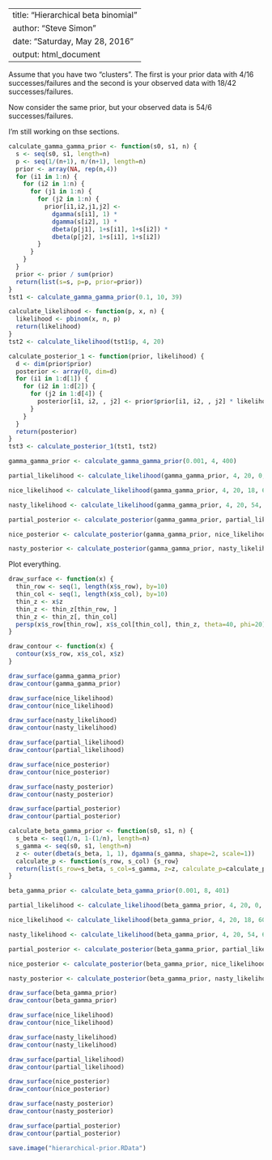 ----
title: "Hierarchical beta binomial"
author: "Steve Simon"
date: "Saturday, May 28, 2016"
output: html_document
---

Assume that you have two "clusters". The first is your prior data 
with 4/16 successes/failures and the second is your observed data with
18/42 successes/failures.

Now consider the same prior, but your observed data is 54/6 successes/failures.

I'm still working on thse sections.

```r

calculate_gamma_gamma_prior <- function(s0, s1, n) {
  s <- seq(s0, s1, length=n)
  p <- seq(1/(n+1), n/(n+1), length=n)
  prior <- array(NA, rep(n,4))
  for (i1 in 1:n) {
    for (i2 in 1:n) {
      for (j1 in 1:n) {
        for (j2 in 1:n) {
          prior[i1,i2,j1,j2] <-
            dgamma(s[i1], 1) *
            dgamma(s[i2], 1) *
            dbeta(p[j1], 1+s[i1], 1+s[i2]) *
            dbeta(p[j2], 1+s[i1], 1+s[i2])
        }
      }
    }
  }
  prior <- prior / sum(prior)
  return(list(s=s, p=p, prior=prior))
}
tst1 <- calculate_gamma_gamma_prior(0.1, 10, 39)

calculate_likelihood <- function(p, x, n) {
  likelihood <- pbinom(x, n, p)
  return(likelihood)
}
tst2 <- calculate_likelihood(tst1$p, 4, 20)

calculate_posterior_1 <- function(prior, likelihood) {
  d <- dim(prior$prior)
  posterior <- array(0, dim=d)
  for (i1 in 1:d[1]) {
    for (i2 in 1:d[2]) {
      for (j2 in 1:d[4]) {
        posterior[i1, i2, , j2] <- prior$prior[i1, i2, , j2] * likelihood
      }
    }
  }
  return(posterior)
}
tst3 <- calculate_posterior_1(tst1, tst2)

gamma_gamma_prior <- calculate_gamma_gamma_prior(0.001, 4, 400)

partial_likelihood <- calculate_likelihood(gamma_gamma_prior, 4, 20, 0, 0)

nice_likelihood <- calculate_likelihood(gamma_gamma_prior, 4, 20, 18, 60)

nasty_likelihood <- calculate_likelihood(gamma_gamma_prior, 4, 20, 54, 60)

partial_posterior <- calculate_posterior(gamma_gamma_prior, partial_likelihood)

nice_posterior <- calculate_posterior(gamma_gamma_prior, nice_likelihood)

nasty_posterior <- calculate_posterior(gamma_gamma_prior, nasty_likelihood)

```

Plot everything.

```r

draw_surface <- function(x) {
  thin_row <- seq(1, length(x$s_row), by=10)
  thin_col <- seq(1, length(x$s_col), by=10)
  thin_z <- x$z
  thin_z <- thin_z[thin_row, ]
  thin_z <- thin_z[, thin_col]
  persp(x$s_row[thin_row], x$s_col[thin_col], thin_z, theta=40, phi=20)
}

draw_contour <- function(x) {
  contour(x$s_row, x$s_col, x$z)
}

draw_surface(gamma_gamma_prior)
draw_contour(gamma_gamma_prior)

draw_surface(nice_likelihood)
draw_contour(nice_likelihood)

draw_surface(nasty_likelihood)
draw_contour(nasty_likelihood)

draw_surface(partial_likelihood)
draw_contour(partial_likelihood)

draw_surface(nice_posterior)
draw_contour(nice_posterior)

draw_surface(nasty_posterior)
draw_contour(nasty_posterior)

draw_surface(partial_posterior)
draw_contour(partial_posterior)
```

```r

calculate_beta_gamma_prior <- function(s0, s1, n) {
  s_beta <- seq(1/n, 1-(1/n), length=n)
  s_gamma <- seq(s0, s1, length=n)
  z <- outer(dbeta(s_beta, 1, 1), dgamma(s_gamma, shape=2, scale=1))
  calculate_p <- function(s_row, s_col) {s_row}
  return(list(s_row=s_beta, s_col=s_gamma, z=z, calculate_p=calculate_p))
}

beta_gamma_prior <- calculate_beta_gamma_prior(0.001, 8, 401)

partial_likelihood <- calculate_likelihood(beta_gamma_prior, 4, 20, 0, 0)

nice_likelihood <- calculate_likelihood(beta_gamma_prior, 4, 20, 18, 60)

nasty_likelihood <- calculate_likelihood(beta_gamma_prior, 4, 20, 54, 60)

partial_posterior <- calculate_posterior(beta_gamma_prior, partial_likelihood)

nice_posterior <- calculate_posterior(beta_gamma_prior, nice_likelihood)

nasty_posterior <- calculate_posterior(beta_gamma_prior, nasty_likelihood)

```

```r

draw_surface(beta_gamma_prior)
draw_contour(beta_gamma_prior)

draw_surface(nice_likelihood)
draw_contour(nice_likelihood)

draw_surface(nasty_likelihood)
draw_contour(nasty_likelihood)

draw_surface(partial_likelihood)
draw_contour(partial_likelihood)

draw_surface(nice_posterior)
draw_contour(nice_posterior)

draw_surface(nasty_posterior)
draw_contour(nasty_posterior)

draw_surface(partial_posterior)
draw_contour(partial_posterior)
```

```r
save.image("hierarchical-prior.RData")
```